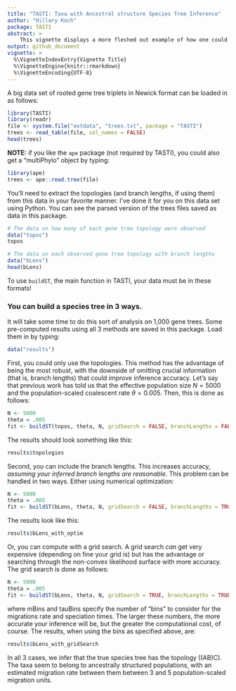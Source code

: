 ```yaml
---
title: "TASTI: Taxa with Ancestral structure Species Tree Inference"
author: "Hillary Koch"
package: TASTI
abstract: >
    This vignette displays a more fleshed out example of how one could use the TASTI package to make species tree inference from a collection of input gene trees. It is not recommended that one run this code on their own computer locally as it can get expensive. However, all results have been computed and will be displayed here.
output: github_document
vignette: > 
  %\VignetteIndexEntry{Vignette Title}
  %\VignetteEngine{knitr::rmarkdown}
  %\VignetteEncoding{UTF-8}  
---
```


A big data set of rooted gene tree triplets in Newick format can be loaded in as follows:

```r
library(TASTI)
library(readr)
file <- system.file("extdata", "trees.txt", package = "TASTI")
trees <- read_table(file, col_names = FALSE)
head(trees)
```

**NOTE:** if you like the $\texttt{ape}$ package (not required by TASTI), you could also get a "multiPhylo" object by typing:

```r
library(ape)
trees <- ape::read.tree(file)
```

You'll need to extract the topologies (and branch lengths, if using them) from this data in your favorite manner. I've done it for you on this data set using Python. You can see the parsed version of the trees files saved as data in this package.

```r
# The data on how many of each gene tree topology were observed
data("topos")
topos
```

```r
# The data on each observed gene tree topology with branch lengths
data("bLens")
head(bLens)
```

To use $\texttt{buildST}$, the main function in TASTI, your data must be in these formats!

### You can build a species tree in 3 ways.

It will take some time to do this sort of analysis on 1,000 gene trees. Some pre-computed results using all 3 methods are saved in this package. Load them in by typing:

```r
data("results")
```

First, you could only use the topologies. This method has the advantage of being the most robust, with the downside of omitting crucial information (that is, branch lengths) that could improve inference accuracy. Let's say that previous work has told us that the effective population size $N=5000$ and the population-scaled coalescent rate $\theta = 0.005$. Then, this is done as follows:

```r
N <- 5000
theta = .005
fit <- buildST(topos, theta, N, gridSearch = FALSE, branchLengths = FALSE)
```

The results should look something like this:
```r
results$topologies
```

Second, you can include the branch lengths. This increases accuracy, *assuming your inferred branch lengths are reasonable*. This problem can be handled in two ways. Either using numerical optimization:

```r
N <- 5000
theta = .005
fit <- buildST(bLens, theta, N, gridSearch = FALSE, branchLengths = TRUE)
```

The results look like this:
```r
results$bLens_with_optim
```

Or, you can compute with a grid search. A grid search *can* get very expensive (depending on fine your grid is) but has the advantage or searching through the non-convex likelihood surface with more accuracy. The grid search is done as follows:

```r
N <- 5000
theta = .005
fit <- buildST(bLens, theta, N, gridSearch = TRUE, branchLengths = TRUE, mBins = 20, tauBins = 20)
```

where mBins and tauBins specify the number of "bins" to consider for the migrations rate and speciation times. The larger these numbers, the more accurate your inference will be, but the greater the computational cost, of course. The results, when using the bins as specified above, are:

```r
results$bLens_with_gridSearch
```

In all 3 cases, we infer that the true species tree has the topology ((AB)C). The taxa seem to belong to ancestrally structured populations, with an estimated migration rate between them between 3 and 5 population-scaled migration units.

